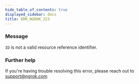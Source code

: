 ```yaml
---
hide_table_of_contents: true
displayed_sidebar: docs
title: ERR_NGROK_223
---
```


### Message

`ID` is not a valid resource reference identifier.

<ErrorDetails />

### Further help

If you're having trouble resolving this error, please reach out to [support@ngrok.com](mailto:support@ngrok.com?subject=Help%20with%20ERR_NGROK_223)

